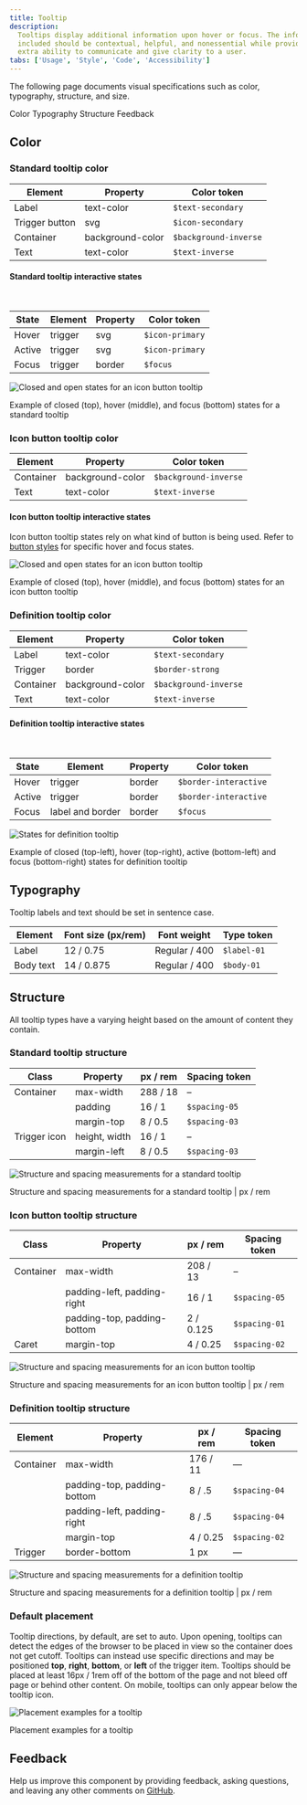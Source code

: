 ```yaml
---
title: Tooltip
description:
  Tooltips display additional information upon hover or focus. The information
  included should be contextual, helpful, and nonessential while providing that
  extra ability to communicate and give clarity to a user.
tabs: ['Usage', 'Style', 'Code', 'Accessibility']
---
```


<PageDescription>

The following page documents visual specifications such as color, typography,
structure, and size.

</PageDescription>

<AnchorLinks>

<AnchorLink>Color</AnchorLink>
<AnchorLink>Typography</AnchorLink>
<AnchorLink>Structure</AnchorLink>
<AnchorLink>Feedback</AnchorLink>

</AnchorLinks>

## Color

### Standard tooltip color

| Element        | Property         | Color token           |
| -------------- | ---------------- | --------------------- |
| Label          | text-color       | `$text-secondary`     |
| Trigger button | svg              | `$icon-secondary`     |
| Container      | background-color | `$background-inverse` |
| Text           | text-color       | `$text-inverse`       |

#### Standard tooltip interactive states

<br />

| State  | Element | Property | Color token     |
| ------ | ------- | -------- | --------------- |
| Hover  | trigger | svg      | `$icon-primary` |
| Active | trigger | svg      | `$icon-primary` |
| Focus  | trigger | border   | `$focus`        |

<Row>
<Column colLg={8}>

![Closed and open states for an icon button tooltip](images/tooltip-style-1.png)

</Column>
</Row>

<Caption>
  Example of closed (top), hover (middle), and focus (bottom) states for a
  standard tooltip
</Caption>

### Icon button tooltip color

| Element   | Property         | Color token           |
| --------- | ---------------- | --------------------- |
| Container | background-color | `$background-inverse` |
| Text      | text-color       | `$text-inverse`       |

#### Icon button tooltip interactive states

Icon button tooltip states rely on what kind of button is being used. Refer to
[button styles](https://carbondesignsystem.com/components/button/style) for
specific hover and focus states.

<Row>
<Column colLg={8}>

![Closed and open states for an icon button tooltip](images/tooltip-style-2.png)

</Column>
</Row>

<Caption>
  Example of closed (top), hover (middle), and focus (bottom) states for an icon
  button tooltip
</Caption>

### Definition tooltip color

| Element   | Property         | Color token           |
| --------- | ---------------- | --------------------- |
| Label     | text-color       | `$text-secondary`     |
| Trigger   | border           | `$border-strong`      |
| Container | background-color | `$background-inverse` |
| Text      | text-color       | `$text-inverse`       |

#### Definition tooltip interactive states

<br />

| State  | Element          | Property | Color token           |
| ------ | ---------------- | -------- | --------------------- |
| Hover  | trigger          | border   | `$border-interactive` |
| Active | trigger          | border   | `$border-interactive` |
| Focus  | label and border | border   | `$focus`              |

<Row>
<Column colLg={8}>

![States for definition tooltip](images/tooltip-style-3.png)

</Column>
</Row>

<Caption>
  Example of closed (top-left), hover (top-right), active (bottom-left) and
  focus (bottom-right) states for definition tooltip
</Caption>

## Typography

Tooltip labels and text should be set in sentence case.

| Element   | Font size (px/rem) | Font weight   | Type token  |
| --------- | ------------------ | ------------- | ----------- |
| Label     | 12 / 0.75          | Regular / 400 | `$label-01` |
| Body text | 14 / 0.875         | Regular / 400 | `$body-01`  |

## Structure

All tooltip types have a varying height based on the amount of content they
contain.

### Standard tooltip structure

| Class        | Property      | px / rem | Spacing token |
| ------------ | ------------- | -------- | ------------- |
| Container    | max-width     | 288 / 18 | –             |
|              | padding       | 16 / 1   | `$spacing-05` |
|              | margin-top    | 8 / 0.5  | `$spacing-03` |
| Trigger icon | height, width | 16 / 1   | –             |
|              | margin-left   | 8 / 0.5  | `$spacing-03` |

<div className="image--fixed">

![Structure and spacing measurements for a standard tooltip](images/tooltip-style-4.png)

</div>

<Caption>
  Structure and spacing measurements for a standard tooltip | px / rem
</Caption>

### Icon button tooltip structure

| Class     | Property                    | px / rem  | Spacing token |
| --------- | --------------------------- | --------- | ------------- |
| Container | max-width                   | 208 / 13  | –             |
|           | padding-left, padding-right | 16 / 1    | `$spacing-05` |
|           | padding-top, padding-bottom | 2 / 0.125 | `$spacing-01` |
| Caret     | margin-top                  | 4 / 0.25  | `$spacing-02` |

<div className="image--fixed">

![Structure and spacing measurements for an icon button tooltip](images/tooltip-style-5.png)

</div>

<Caption>
  Structure and spacing measurements for an icon button tooltip | px / rem
</Caption>

### Definition tooltip structure

| Element   | Property                    | px / rem | Spacing token |
| --------- | --------------------------- | -------- | ------------- |
| Container | max-width                   | 176 / 11 | —             |
|           | padding-top, padding-bottom | 8 / .5   | `$spacing-04` |
|           | padding-left, padding-right | 8 / .5   | `$spacing-04` |
|           | margin-top                  | 4 / 0.25 | `$spacing-02` |
| Trigger   | border-bottom               | 1 px     | —             |

<div className="image--fixed">

![Structure and spacing measurements for a definition tooltip](images/tooltip-style-6.png)

</div>

<Caption>
  Structure and spacing measurements for a definition tooltip | px / rem
</Caption>

### Default placement

Tooltip directions, by default, are set to auto. Upon opening, tooltips can
detect the edges of the browser to be placed in view so the container does not
get cutoff. Tooltips can instead use specific directions and may be
positioned **top**, **right**, **bottom**, or **left** of the trigger item.
Tooltips should be placed at least 16px / 1rem off of the bottom of the page and
not bleed off page or behind other content. On mobile, tooltips can only appear
below the tooltip icon.

<div className="image--fixed">

![Placement examples for a tooltip](images/tooltip-style-7.png)

</div>

<Caption>Placement examples for a tooltip</Caption>

## Feedback

Help us improve this component by providing feedback, asking questions, and
leaving any other comments on
[GitHub](https://github.com/carbon-design-system/carbon-website/issues/new?assignees=&labels=feedback&template=feedback.md).
